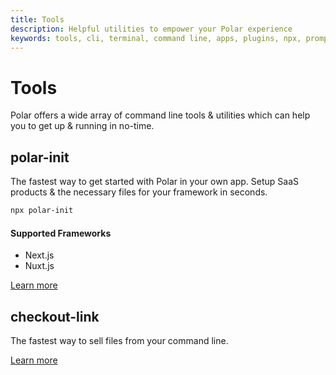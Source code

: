 ```yaml
---
title: Tools
description: Helpful utilities to empower your Polar experience
keywords: tools, cli, terminal, command line, apps, plugins, npx, prompt
---
```


# Tools

Polar offers a wide array of command line tools & utilities which can help you to get up & running in no-time.

## polar-init

The fastest way to get started with Polar in your own app. Setup SaaS products & the necessary files for your framework in seconds.

```bash
npx polar-init
```

#### Supported Frameworks

- Next.js
- Nuxt.js

[Learn more](/docs/tools/polar-init)

## checkout-link

The fastest way to sell files from your command line.

[Learn more](/docs/tools/checkout-link)
